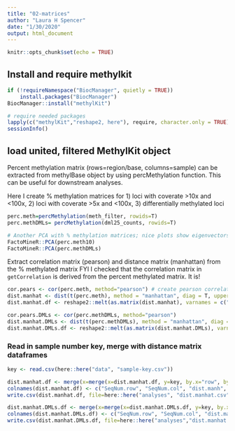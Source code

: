 ```yaml
---
title: "02-matrices"
author: "Laura H Spencer"
date: "1/30/2020"
output: html_document
---
```


```r
knitr::opts_chunk$set(echo = TRUE)
```

## Install and require methylkit 
```r
if (!requireNamespace("BiocManager", quietly = TRUE))
    install.packages("BiocManager")
BiocManager::install("methylKit")

# require needed packages 
lapply(c("methylKit","reshape2, here"), require, character.only = TRUE)
sessionInfo()
```

## load united, filtered MethylKit object 

Percent methylation matrix (rows=region/base, columns=sample) can be extracted from methylBase object by using percMethylation function. This can be useful for downstream analyses. 

Here I create % methylation matrices for 1) loci with coverate >10x and <100x, 2) loci with coverate >5x and <100x, 3) differentially methylated loci 

```r
perc.meth=percMethylation(meth_filter, rowids=T)
perc.methDMLs= percMethylation(dml25_counts, rowids=T) 

# Another PCA with % methylation matrices; nice plots show eigenvectors & %variance explained by each dimension 
FactoMineR::PCA(perc.meth10)
FactoMineR::PCA(perc.methDMLs)
```

Extract correlation matrix (pearson) and distance matrix (manhattan) from the % methylated matrix
FYI I checked that the correlation matrix in `getCorrelation` is derived from the percent methylated matrix. It is! 

```r
cor.pears <- cor(perc.meth, method="pearson") # create pearson correlation matrix. 
dist.manhat <- dist(t(perc.meth), method = "manhattan", diag = T, upper = F)
dist.manhat.df <- reshape2::melt(as.matrix(dist.manhat), varnames = c("row", "col"))

cor.pears.DMLs <- cor(perc.methDMLs, method="pearson") 
dist.manhat.DMLs <- dist(t(perc.methDMLs), method = "manhattan", diag = T, upper = F) 
dist.manhat.DMLs.df <- reshape2::melt(as.matrix(dist.manhat.DMLs), varnames = c("row", "col"))
```

### Read in sample number key, merge with distance matrix dataframes

```r
key <- read.csv(here::here("data", "sample-key.csv"))

dist.manhat.df <- merge(x=merge(x=dist.manhat.df, y=key, by.x="row", by.y="MBD.FILENAME"), y=key, by.x="col", by.y="MBD.FILENAME")
colnames(dist.manhat.df) <- c("SeqNum.row", "SeqNum.col", "dist.manh", "SampNum.row", "SampNum.col")
write.csv(dist.manhat.df, file=here::here("analyses", "dist.manhat.csv"), row.names=FALSE) 

dist.manhat.DMLs.df <- merge(x=merge(x=dist.manhat.DMLs.df, y=key, by.x="row", by.y="MBD.FILENAME"), y=key, by.x="col", by.y="MBD.FILENAME")
colnames(dist.manhat.DMLs.df) <- c("SeqNum.row", "SeqNum.col", "dist.manh", "SampNum.row", "SampNum.col")
write.csv(dist.manhat.DMLs.df, file=here::here("analyses","dist.manhat.DMLs.csv"), row.names=FALSE)
```
